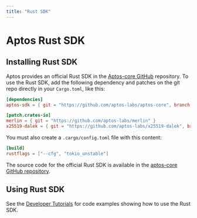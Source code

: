 ```yaml
---
title: "Rust SDK"
---
```


# Aptos Rust SDK

## Installing Rust SDK

Aptos provides an official Rust SDK in the [Aptos-core GitHub](https://github.com/aptos-labs/aptos-core/tree/main/sdk) repository. To use the Rust SDK, add the following dependency and patches on the git repo directly in your `Cargo.toml`, like this:

```toml
[dependencies]
aptos-sdk = { git = "https://github.com/aptos-labs/aptos-core", branch = "devnet" }

[patch.crates-io]
merlin = { git = "https://github.com/aptos-labs/merlin" }
x25519-dalek = { git = "https://github.com/aptos-labs/x25519-dalek", branch = "zeroize_v1" }
```

You must also create a `.cargo/config.toml` file with this content:

```toml
[build]
rustflags = ["--cfg", "tokio_unstable"]
```

The source code for the official Rust SDK is available in the [aptos-core GitHub repository](https://github.com/aptos-labs/aptos-core/tree/main/sdk).

## Using Rust SDK

See the [Developer Tutorials](../../tutorials/index.md) for code examples showing how to use the Rust SDK.
